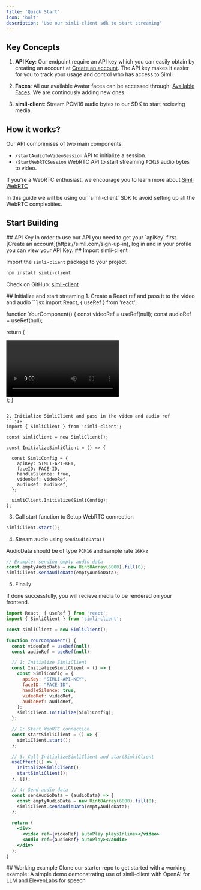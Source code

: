 ```yaml
---
title: 'Quick Start'
icon: 'bolt'
description: 'Use our simli-client sdk to start streaming'
---
```


## Key Concepts

1. **API Key**: Our endpoint require an API key which you can easily obtain by creating an account at [Create an account](https://simli.com/sign-up-in).
The API key makes it easier for you to track your usage and control who has access to Simli.

2. **Faces**: All our available Avatar faces can be accessed through: [Available Faces](/api-reference/available-faces).
We are continously adding new ones.

3. **simli-client**: Stream PCM16 audio bytes to our SDK to start recieving media.

## How it works?
Our API comprimises of two main components:
- `/startAudioToVideoSession` API to initialize a session.
- `/StartWebRTCSession` WebRTC API to start streaming `PCM16` audio bytes to video. 

If you're a WebRTC enthusiast, we encourage you to learn more about [Simli WebRTC](/api-reference/simli-webrtc)

<Info>
In this guide we will be using our `simli-client` SDK to avoid setting up all the WebRTC complexities.
</Info>

## Start Building

<Steps>
<Step>
## API Key
In order to use our API you need to get your `apiKey` first.
[Create an account](https://simli.com/sign-up-in), log in
and in your profile you can view your API Key.
</Step>
<Step>
## Import simli-client

Import the `simli-client` package to your project.

```bash
npm install simli-client
```

Check on GitHub: [simli-client](https://github.com/simliai/simli-client)

</Step>
<Step>
## Initialize and start streaming
1. Create a React ref and pass it to the video and audio
```jsx
import React, { useRef } from 'react';

function YourComponent() {
  const videoRef = useRef(null);
  const audioRef = useRef(null);

  return (
    <div>
      <video ref={videoRef} autoPlay playsInline></video>
      <audio ref={audioRef} autoPlay></audio>
    </div>
  );
}
```

2. Initialize SimliClient and pass in the video and audio ref
```jsx
import { SimliClient } from 'simli-client';

const simliClient = new SimliClient();

const InitializeSimliClient = () => {

  const SimliConfig = {
    apiKey: SIMLI-API-KEY,
    faceID: FACE-ID,
    handleSilence: true,
    videoRef: videoRef,
    audioRef: audioRef,
  };

  simliClient.Initialize(SimliConfig);
};
```

3. Call start function to Setup WebRTC connection
```js
simliClient.start();
```

4. Stream audio using `sendAudioData()`

AudioData should be of type `PCM16` and sample rate `16KHz`

```js
// Example: sending empty audio data
const emptyAudioData = new Uint8Array(6000).fill(0);
simliClient.sendAudioData(emptyAudioData);
```
5. Finally

If done successfully, you will recieve media to be rendered on your frontend.

```jsx
import React, { useRef } from 'react';
import { SimliClient } from 'simli-client';

const simliClient = new SimliClient();

function YourComponent() {
  const videoRef = useRef(null);
  const audioRef = useRef(null);

  // 1: Initialize SimliClient
  const InitializeSimliClient = () => {
    const SimliConfig = {
      apiKey: "SIMLI-API-KEY",
      faceID: "FACE-ID",
      handleSilence: true,
      videoRef: videoRef,
      audioRef: audioRef,
    };
    simliClient.Initialize(SimliConfig);
  };

  // 2: Start WebRTC connection
  const startSimliClient = () => {
    simliClient.start();
  };

  // 3: Call InitializeSimliClient and startSimliClient
  useEffect(() => {
    InitializeSimliClient();
    startSimliClient();
  }, []);

  // 4: Send audio data
  const sendAudioData = (audioData) => {
    const emptyAudioData = new Uint8Array(6000).fill(0);
    simliClient.sendAudioData(emptyAudioData);
  };

  return (
    <div>
      <video ref={videoRef} autoPlay playsInline></video>
      <audio ref={audioRef} autoPlay></audio>
    </div>
  );
}
```

</Step>
<Step>
## Working example
Clone our starter repo to get started with a working example:
<Card
  title="create-simli-app"
  icon="github"
  href="https://github.com/simliai/create-simli-app"
>
A simple demo demonstrating use of simli-client with OpenAI for LLM and ElevenLabs for speech
</Card>
</Step>
</Steps>
